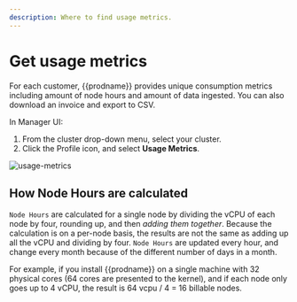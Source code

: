 ```yaml
---
description: Where to find usage metrics.
---
```


# Get usage metrics

For each customer, {{prodname}} provides unique consumption metrics including amount of node hours and amount of data ingested. You can also download an invoice and export to CSV.

In Manager UI:

1. From the cluster drop-down menu, select your cluster.
1. Click the Profile icon, and select **Usage Metrics**.

![usage-metrics](/img/calico-cloud/usage-metrics.png)

## How Node Hours are calculated

`Node Hours` are calculated for a single node by dividing the vCPU of each node by four, rounding up, and then *adding them together*. Because the calculation is on a per-node basis, the results are not the same as adding up all the vCPU and dividing by four. `Node Hours` are updated every hour, and change every month because of the different number of days in a month.

For example, if you install {{prodname}} on a single machine with 32 physical cores (64 cores are presented to the kernel), and if each node only goes up to 4 vCPU, the result is 64 vcpu / 4 = 16 billable nodes.

